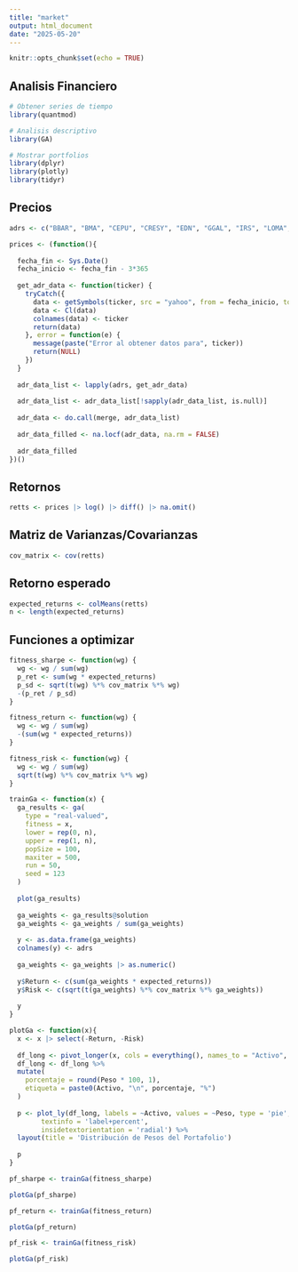 ```yaml
---
title: "market"
output: html_document
date: "2025-05-20"
---
```


```r
knitr::opts_chunk$set(echo = TRUE)
```

## Analisis Financiero

```r
# Obtener series de tiempo
library(quantmod)

# Analisis descriptivo
library(GA)

# Mostrar portfolios
library(dplyr)
library(plotly)
library(tidyr)
```

## Precios

```r
adrs <- c("BBAR", "BMA", "CEPU", "CRESY", "EDN", "GGAL", "IRS", "LOMA", "PAM", "SUPV", "TEO", "TGS", "TS", "TX", "YPF")
```

```r
prices <- (function(){
  
  fecha_fin <- Sys.Date()
  fecha_inicio <- fecha_fin - 3*365 
  
  get_adr_data <- function(ticker) {
    tryCatch({
      data <- getSymbols(ticker, src = "yahoo", from = fecha_inicio, to = fecha_fin, auto.assign = FALSE)
      data <- Cl(data)
      colnames(data) <- ticker
      return(data)
    }, error = function(e) {
      message(paste("Error al obtener datos para", ticker))
      return(NULL)
    })
  }
  
  adr_data_list <- lapply(adrs, get_adr_data)
  
  adr_data_list <- adr_data_list[!sapply(adr_data_list, is.null)]
  
  adr_data <- do.call(merge, adr_data_list)
  
  adr_data_filled <- na.locf(adr_data, na.rm = FALSE)
  
  adr_data_filled
})()
```

## Retornos

```r
retts <- prices |> log() |> diff() |> na.omit()
```

## Matriz de Varianzas/Covarianzas

```r
cov_matrix <- cov(retts)
```

## Retorno esperado

```r
expected_returns <- colMeans(retts)
n <- length(expected_returns)
```

## Funciones a optimizar

```r
fitness_sharpe <- function(wg) {
  wg <- wg / sum(wg)
  p_ret <- sum(wg * expected_returns)
  p_sd <- sqrt(t(wg) %*% cov_matrix %*% wg)
  -(p_ret / p_sd)
}

fitness_return <- function(wg) {
  wg <- wg / sum(wg)
  -(sum(wg * expected_returns))
}

fitness_risk <- function(wg) {
  wg <- wg / sum(wg)
  sqrt(t(wg) %*% cov_matrix %*% wg)
}
```

```r
trainGa <- function(x) {
  ga_results <- ga(
    type = "real-valued",
    fitness = x,
    lower = rep(0, n),
    upper = rep(1, n),
    popSize = 100,
    maxiter = 500,
    run = 50,
    seed = 123
  )
  
  plot(ga_results)
  
  ga_weights <- ga_results@solution
  ga_weights <- ga_weights / sum(ga_weights)
  
  y <- as.data.frame(ga_weights)
  colnames(y) <- adrs
  
  ga_weights <- ga_weights |> as.numeric()
  
  y$Return <- c(sum(ga_weights * expected_returns))
  y$Risk <- c(sqrt(t(ga_weights) %*% cov_matrix %*% ga_weights))
  
  y
}

plotGa <- function(x){
  x <- x |> select(-Return, -Risk)
  
  df_long <- pivot_longer(x, cols = everything(), names_to = "Activo", values_to = "Peso")
  df_long <- df_long %>%
  mutate(
    porcentaje = round(Peso * 100, 1),
    etiqueta = paste0(Activo, "\n", porcentaje, "%")
  )
  
  p <- plot_ly(df_long, labels = ~Activo, values = ~Peso, type = 'pie',
        textinfo = 'label+percent',
        insidetextorientation = 'radial') %>%
  layout(title = 'Distribución de Pesos del Portafolio')
  
  p
}
```

```r
pf_sharpe <- trainGa(fitness_sharpe)
```

```r
plotGa(pf_sharpe)
```

```r
pf_return <- trainGa(fitness_return)
```

```r
plotGa(pf_return)
```

```r
pf_risk <- trainGa(fitness_risk)
```

```r
plotGa(pf_risk)
```

